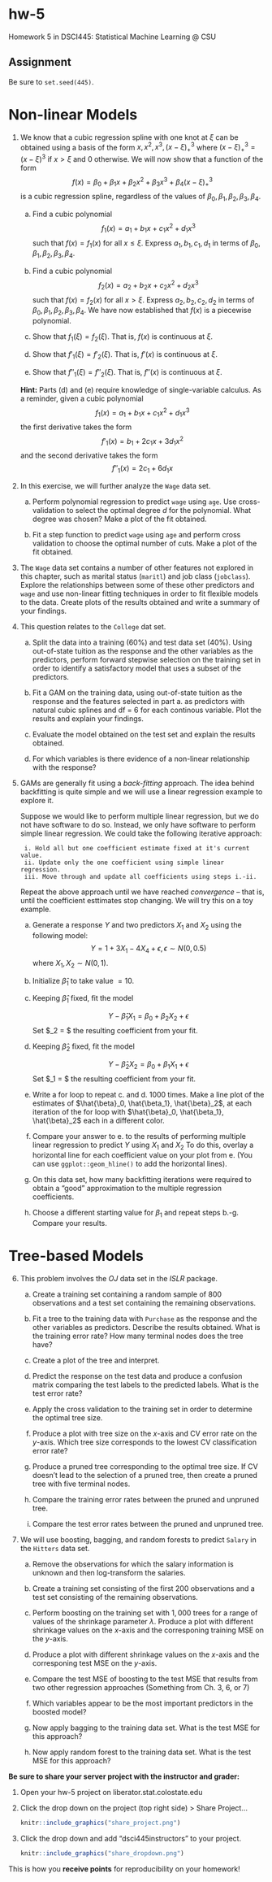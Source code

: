 # hw-5

Homework 5 in DSCI445: Statistical Machine Learning @ CSU

## Assignment

Be sure to `set.seed(445)`.

# Non-linear Models

1. We know that a cubic regression spline with one knot at $\xi$ can be obtained using a basis of the form $x, x^2, x^3, (x - \xi)^3_+$ where $(x - \xi)^3_+ = (x - \xi)^3$ if $x > \xi$ and $0$ otherwise. We will now show that a function of the form
$$
f(x) = \beta_0 + \beta_1 x + \beta_2 x^2 + \beta_3 x^3 + \beta_4(x - \xi)^3_+
$$
is a cubic regression spline, regardless of the values of $\beta_0, \beta_1, \beta_2, \beta_3, \beta_4$.

    a) Find a cubic polynomial
        $$
        f_1(x) = a_1 + b_1 x + c_1 x^2 + d_1 x^3
        $$
        such that $f(x) = f_1(x)$ for all $x \le \xi$. Express $a_1, b_1, c_1, d_1$ in terms of $\beta_0, \beta_1, \beta_2, \beta_3, \beta_4$.
        
    b) Find a cubic polynomial
        $$
        f_2(x) = a_2 + b_2 x + c_2 x^2 + d_2 x^3
        $$
        such that $f(x) = f_2(x)$ for all $x > \xi$. Express $a_2, b_2, c_2, d_2$ in terms of $\beta_0, \beta_1, \beta_2, \beta_3, \beta_4$. We have now established that $f(x)$ is a piecewise polynomial.
        
    c) Show that $f_1(\xi) = f_2(\xi)$. That is, $f(x)$ is continuous at $\xi$.
    
    d) Show that $f'_1(\xi) = f'_2(\xi)$. That is, $f'(x)$ is continuous at $\xi$.
    
    e) Show that $f''_1(\xi) = f''_2(\xi)$. That is, $f''(x)$ is continuous at $\xi$.
    
    **Hint:** Parts (d) and (e) require knowledge of single-variable calculus. As a reminder, given a cubic polynomial
        $$
        f_1(x) = a_1 + b_1 x + c_1 x^2 + d_1 x^3
        $$
        the first derivative takes the form
        $$
        f'_1(x) = b_1 + 2c_1 x + 3d_1 x^2
        $$
        and the second derivative takes the form
        $$
        f''_1(x) = 2c_1 + 6d_1 x
        $$
    
2. In this exercise, we will further analyze the `Wage` data set.
    
    a) Perform polynomial regression to predict `wage` using `age`. Use cross-validation to select the optimal degree $d$ for the polynomial. What degree was chosen? Make a plot of the fit obtained.
        
    b) Fit a step function to predict `wage` using `age` and perform cross validation to choose the optimal number of cuts. Make a plot of the fit obtained.
        
3. The `Wage` data set contains a number of other features not explored in this chapter, such as marital status (`maritl`) and job class (`jobclass`). Explore the relationships between some of these other predictors and `wage` and use non-linear fitting techniques in order to fit flexible models to the data. Create plots of the results obtained and write a summary of your findings.
     
4. This question relates to the `College` dat set. 
    
    a) Split the data into a training (60%) and test data set (40%). Using out-of-state tuition as the response and the other variables as the predictors, perform forward stepwise selection on the training set in order to identify a satisfactory model that uses a subset of the predictors.
        
    b) Fit a GAM on the training data, using out-of-state tuition as the response and the features selected in part a. as predictors with natural cubic splines and df = 6 for each continous variable. Plot the results and explain your findings.
        
    c) Evaluate the model obtained on the test set and explain the results obtained.
        
    d) For which variables is there evidence of a non-linear relationship with the response?
        
5. GAMs are generally fit using a *back-fitting* approach. The idea behind backfitting is quite simple and we will use a linear regression example to explore it.
    
    Suppose we would like to perform multiple linear regression, but we do not have software to do so. Instead, we only have software to perform simple linear regression. We could take the following iterative approach:
        
        i. Hold all but one coefficient estimate fixed at it's current value.
        ii. Update only the one coefficient using simple linear regression.
        iii. Move through and update all coefficients using steps i.-ii.
            
    Repeat the above approach until we have reached *convergence* -- that is, until the coefficient esttimates stop changing. We will try this on a toy example.
        
    a. Generate a response $Y$ and two predictors $X_1$ and $X_2$ using the following model:
        $$
        Y = 1 + 3X_1 - 4X_4 + \epsilon, \epsilon \sim N(0, 0.5)
        $$
        where $X_1, X_2 \sim N(0, 1)$.
        
    b. Initialize $\hat{\beta}_1$ to take value $= 10$.
    
    c. Keeping $\hat{\beta}_1$ fixed, fit the model
    
        $$
        Y - \hat{\beta}_1 X_1 = \beta_0 + \beta_2 X_2 + \epsilon
        $$
        Set $\hat{\beta}_2 = $ the resulting coefficient from your fit.
    
    d. Keeping $\hat{\beta}_2$ fixed, fit the model
    
        $$
        Y - \hat{\beta}_2 X_2 = \beta_0 + \beta_1 X_1 + \epsilon
        $$
        Set $\hat{\beta}_1 = $ the resulting coefficient from your fit.
        
    e. Write a for loop to repeat c. and d. 1000 times. Make a line plot of the estimates of $\hat{\beta}_0, \hat{\beta_1}, \hat{\beta}_2$, at each iteration of the for loop with $\hat{\beta}_0, \hat{\beta_1}, \hat{\beta}_2$ each in a different color.
    
    f. Compare your answer to e. to the results of performing multiple linear regression to predict $Y$ using $X_1$ and $X_2$ To do this, overlay a horizontal line for each coefficient value on your plot from e. (You can use `ggplot::geom_hline()` to add the horizontal lines).
    
    g. On this data set, how many backfitting iterations were required to obtain a "good" approximation to the multiple regression coefficients.
    
    h. Choose a different starting value for $\beta_1$ and repeat steps b.-g. Compare your results.


# Tree-based Models

6. This problem involves the $OJ$ data set in the $ISLR$ package.

    a. Create a training set containing a random sample of $800$ observations and a test set containing the remaining observations.
    
    b. Fit a tree to the training data with `Purchase` as the response and the other variables as predictors. Describe the results obtained. What is the training error rate? How many terminal nodes does the tree have?
    
    c. Create a plot of the tree and interpret.
    
    d. Predict the response on the test data and produce a confusion matrix comparing the test labels to the predicted labels. What is the test error rate?
    
    e. Apply the cross validation to the training set in order to determine the optimal tree size.
    
    f. Produce a plot with tree size on the $x$-axis and CV error rate on the $y$-axis. Which tree size corresponds to the lowest CV classification error rate?
    
    g. Produce a pruned tree corresponding to the optimal tree size. If CV doesn't lead to the selection of a pruned tree, then create a pruned tree with five terminal nodes.
    
    h. Compare the training error rates between the pruned and unpruned tree.
    
    i. Compare the test error rates between the pruned and unpruned tree.

7. We will use boosting, bagging, and random forests to predict `Salary` in the `Hitters` data set.

    a. Remove the observations for which the salary information is unknown and then log-transform the salaries.
    
    b. Create a training set consisting of the first $200$ observations and a test set consisting of the remaining observations.
    
    c. Perform boosting on the training set with $1,000$ trees for a range of values of the shrinkage parameter $\lambda$. Produce a plot with different shrinkage values on the $x$-axis and the corresponing training MSE on the $y$-axis.
    
    d. Produce a plot with different shrinkage values on the $x$-axis and the corresponing test MSE on the $y$-axis.
    
    e. Compare the test MSE of boosting to the test MSE that results from two other regression approaches (Something from Ch. 3, 6, or 7)
    
    f. Which variables appear to be the most important predictors in the boosted model?
    
    g. Now apply bagging to the training data set. What is the test MSE for this approach?
    
    h. Now apply random forest to the training data set. What is the test MSE for this approach?
    
**Be sure to share your server project with the instructor and grader:**

1. Open your hw-5 project on liberator.stat.colostate.edu
2. Click the drop down on the project (top right side) > Share Project...
    
    ```r
    knitr::include_graphics("share_project.png")
    ```
  
3. Click the drop down and add "dsci445instructors" to your project.

    ```r
    knitr::include_graphics("share_dropdown.png")
    ```

This is how you **receive points** for reproducibility on your homework!   
